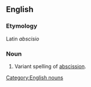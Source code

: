 ==English==

===Etymology===
Latin ''abscisio''

===Noun===
# Variant spelling of [[abscission]].

[[Category:English nouns]]